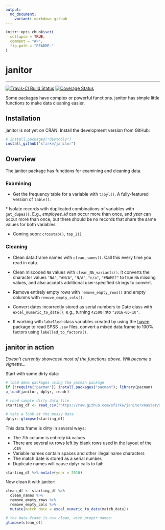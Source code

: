 ```yaml
---
output:
  md_document:
    variant: markdown_github
---
```


<!-- README.md is generated from README.Rmd. Please edit that file -->

```r
knitr::opts_chunk$set(
  collapse = TRUE, 
  comment = "#>",
  fig.path = "README-"  
)
```

# janitor
***********************
[![Travis-CI Build Status](https://travis-ci.org/sfirke/janitor.svg?branch=master)](https://travis-ci.org/sfirke/janitor)
[![Coverage Status](https://img.shields.io/codecov/c/github/sfirke/janitor/master.svg)](https://codecov.io/github/sfirke/janitor?branch=master)


Some packages have complex or powerful functions.  janitor has simple little functions to make data cleaning easier.

## Installation

janitor is not yet on CRAN.  Install the development version from GitHub:

```r
# install.packages("devtools")
install_github("sfirke/janitor")
```


## Overview

The janitor package has functions for examining and cleaning data.

### Examining

* Get the frequency table for a variable with `tabyl()`.  A fully-featured version of `table()`.

\* Isolate records with duplicated combinations of variables with `get_dupes()`.  E.g., *employee_id* can occur more than once, and *year* can occur more than once, but there should be no records that share the same values for both variables.

* Coming soon: `crosstab()`, `top_2()`


### Cleaning

* Clean data.frame names with `clean_names()`.  Call this every time you read in data.

* Clean miscoded `NA` values with `clean_NA_variants()`.  It converts the character values `"NA"`, `"#N/A"`, `"N/A"`, `"n/a"`, `"#NAME?"` to true `NA` missing values, and also accepts additional user-specified strings to convert.

* Remove entirely empty rows with `remove_empty_rows()` and empty columns with `remove_empty_cols()`.

* Convert dates incorrectly stored as serial numbers to Date class with `excel_numeric_to_date()`, e.g., turning `42500` into `"2016-05-10"`.

* If working with `labelled`-class variables created by using the [haven](http://www.github.com/hadley/haven) package to read SPSS `.sav` files, convert a mixed data.frame to 100% factors using `labelled_to_factors()`.


## janitor in action
*Doesn't currently showcase most of the functions above.  Will become a vignette...*

Start with some dirty data:

```r
# load demo packages using the pacman package
if (!require("pacman")) install.packages("pacman"); library(pacman)
p_load(janitor, dplyr, readr)

# read sample dirty data file
starting_df <- read_csv("https://raw.github.com/sfirke/janitor/master/sample/dirty.csv")

# take a look at the messy data
dplyr::glimpse(starting_df)

```

This data.frame is dirty in several ways:

* The 7th column is entirely `NA` values
* There are several `NA` rows left by blank rows used in the layout of the .csv
* Variable names contain spaces and other illegal name characters
* The match date is stored as a serial number.
* Duplicate names will cause dplyr calls to fail:
```r
starting_df %>% mutate(year = 2016)
```


Now clean it with janitor:

```r
clean_df <- starting_df %>%
  clean_names %>%
  remove_empty_rows %>%
  remove_empty_cols %>%
  mutate(match_date = excel_numeric_to_date(match_date))

# the data.frame is now clean, with proper names:
glimpse(clean_df)

```
